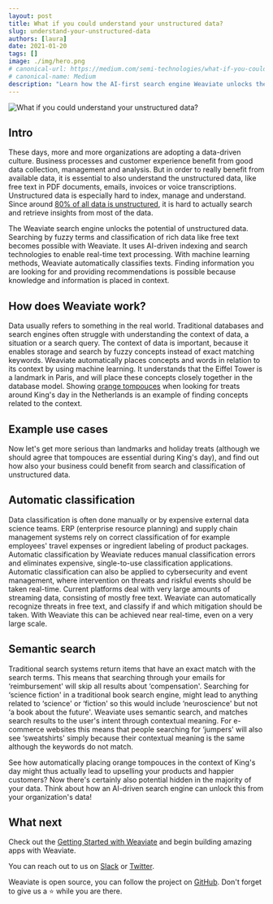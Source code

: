 ```yaml
---
layout: post
title: What if you could understand your unstructured data?
slug: understand-your-unstructured-data
authors: [laura] 
date: 2021-01-20
tags: []
image: ./img/hero.png
# canonical-url: https://medium.com/semi-technologies/what-if-you-could-understand-your-unstructured-data-92f0861e016
# canonical-name: Medium
description: "Learn how the AI-first search engine Weaviate unlocks the potential of unstructured data and why this is important."
---
```

![What if you could understand your unstructured data?](./img/hero.png)

<!-- truncate -->

## Intro
These days, more and more organizations are adopting a data-driven culture. Business processes and customer experience benefit from good data collection, management and analysis. But in order to really benefit from available data, it is essential to also understand the unstructured data, like free text in PDF documents, emails, invoices or voice transcriptions. Unstructured data is especially hard to index, manage and understand. Since around [80% of all data is unstructured](https://www.forbes.com/sites/forbestechcouncil/2019/01/29/the-80-blind-spot-are-you-ignoring-unstructured-organizational-data/), it is hard to actually search and retrieve insights from most of the data.

The Weaviate search engine unlocks the potential of unstructured data. Searching by fuzzy terms and classification of rich data like free text becomes possible with Weaviate. It uses AI-driven indexing and search technologies to enable real-time text processing. With machine learning methods, Weaviate automatically classifies texts. Finding information you are looking for and providing recommendations is possible because knowledge and information is placed in context.

## How does Weaviate work?
Data usually refers to something in the real world. Traditional databases and search engines often struggle with understanding the context of data, a situation or a search query. The context of data is important, because it enables storage and search by fuzzy concepts instead of exact matching keywords. Weaviate automatically places concepts and words in relation to its context by using machine learning. It understands that the Eiffel Tower is a landmark in Paris, and will place these concepts closely together in the database model. Showing [orange tompouces](https://en.wikipedia.org/wiki/Tompouce) when looking for treats around King's day in the Netherlands is an example of finding concepts related to the context.

## Example use cases
Now let's get more serious than landmarks and holiday treats (although we should agree that tompouces are essential during King's day), and find out how also your business could benefit from search and classification of unstructured data.

## Automatic classification
Data classification is often done manually or by expensive external data science teams. ERP (enterprise resource planning) and supply chain management systems rely on correct classification of for example employees' travel expenses or ingredient labeling of product packages. Automatic classification by Weaviate reduces manual classification errors and eliminates expensive, single-to-use classification applications. Automatic classification can also be applied to cybersecurity and event management, where intervention on threats and riskful events should be taken real-time. Current platforms deal with very large amounts of streaming data, consisting of mostly free text. Weaviate can automatically recognize threats in free text, and classify if and which mitigation should be taken. With Weaviate this can be achieved near real-time, even on a very large scale.

## Semantic search
Traditional search systems return items that have an exact match with the search terms. This means that searching through your emails for ‘reimbursement' will skip all results about ‘compensation'. Searching for ‘science fiction' in a traditional book search engine, might lead to anything related to ‘science' or ‘fiction' so this would include ‘neuroscience' but not ‘a book about the future'. Weaviate uses semantic search, and matches search results to the user's intent through contextual meaning. For e-commerce websites this means that people searching for ‘jumpers' will also see ‘sweatshirts' simply because their contextual meaning is the same although the keywords do not match.

See how automatically placing orange tompouces in the context of King's day might thus actually lead to upselling your products and happier customers? Now there's certainly also potential hidden in the majority of your data. Think about how an AI-driven search engine can unlock this from your organization's data!

## What next
Check out the [Getting Started with Weaviate](/developers/weaviate/quickstart) and begin building amazing apps with Weaviate.

You can reach out to us on [Slack](https://join.slack.com/t/weaviate/shared_invite/zt-goaoifjr-o8FuVz9b1HLzhlUfyfddhw) or [Twitter](https://twitter.com/weaviate_io).

Weaviate is open source, you can follow the project on [GitHub](https://github.com/weaviate/weaviate). Don't forget to give us a ⭐️ while you are there.